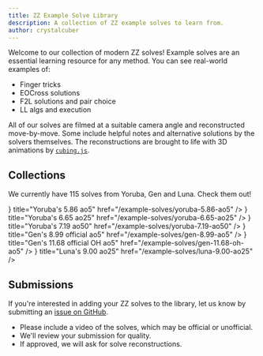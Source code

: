 ```yaml
---
title: ZZ Example Solve Library
description: A collection of ZZ example solves to learn from.
author: crystalcuber
---
```



Welcome to our collection of modern ZZ solves!
Example solves are an essential learning resource for any method.
You can see real-world examples of:
- Finger tricks
- EOCross solutions
- F2L solutions and pair choice
- LL algs and execution

All of our solves are filmed at a suitable camera angle and reconstructed move-by-move.
Some include helpful notes and alternative solutions by the solvers themselves.
The reconstructions are brought to life with 3D animations by [`cubing.js`](https://js.cubing.net/cubing/twisty/).

## Collections

We currently have 115 solves from Yoruba, Gen and Luna. Check them out!

<Cards>
  <Card icon={<Image src={logoEOCross} width={55} />} title="Yoruba's 5.86 ao5" href="/example-solves/yoruba-5.86-ao5" />
  <Card icon={<Image src={logoEOCross} width={55} />} title="Yoruba's 6.65 ao25" href="/example-solves/yoruba-6.65-ao25" />
  <Card icon={<Image src={logoEOCross} width={55} />} title="Yoruba's 7.19 ao50" href="/example-solves/yoruba-7.19-ao50" />
  <Card icon={<Image src={logo} width={55} />} title="Gen's 8.99 official ao5" href="/example-solves/gen-8.99-ao5" />
  <Card icon={<Image src={logo} width={55} />} title="Gen's 11.68 official OH ao5" href="/example-solves/gen-11.68-oh-ao5" />
  <Card icon={<Image src={logoEOCross} width={55} />} title="Luna's 9.00 ao25" href="/example-solves/luna-9.00-ao25" />
</Cards>

## Submissions

If you're interested in adding your ZZ solves to the library, let us know by submitting an [issue on GitHub](https://github.com/ericx20/zz-method-docs/issues).
- Please include a video of the solves, which may be official or unofficial.
- We'll review your submission for quality.
- If approved, we will ask for solve reconstructions.
